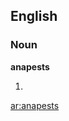 ==English==

===Noun===
'''anapests'''

# {{plural of|[[anapest]]}}

{{anagrams:en/aaenpsst}}
[[ar:anapests]]